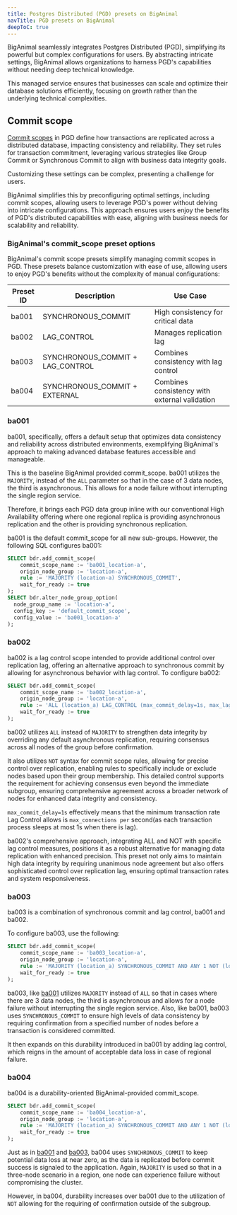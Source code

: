 ```yaml
---
title: Postgres Distributed (PGD) presets on BigAnimal
navTitle: PGD presets on BigAnimal
deepToC: true
---
```


BigAnimal seamlessly integrates Postgres Distributed (PGD), simplifying its powerful but complex configurations for users. By abstracting intricate settings, BigAnimal allows organizations to harness PGD's capabilities without needing deep technical knowledge. 

This managed service ensures that businesses can scale and optimize their database solutions efficiently, focusing on growth rather than the underlying technical complexities.

## Commit scope

[Commit scopes]() in PGD define how transactions are replicated across a distributed database, impacting consistency and reliability. They set rules for transaction commitment, leveraging various strategies like Group Commit or Synchronous Commit to align with business data integrity goals. 

Customizing these settings can be complex, presenting a challenge for users. 

BigAnimal simplifies this by preconfiguring optimal settings, including commit scopes, allowing users to leverage PGD's power without delving into intricate configurations. This approach ensures users enjoy the benefits of PGD's distributed capabilities with ease, aligning with business needs for scalability and reliability.

### BigAnimal's commit_scope preset options

BigAnimal's commit scope presets simplify managing commit scopes in PGD. These presets balance customization with ease of use, allowing users to enjoy PGD's benefits without the complexity of manual configurations:

| Preset ID | Description                         | Use Case                             |
|-----------|-------------------------------------|--------------------------------------|
| ba001     | SYNCHRONOUS_COMMIT                  | High consistency for critical data   |
| ba002     | LAG_CONTROL                         | Manages replication lag              |
| ba003     | SYNCHRONOUS_COMMIT + LAG_CONTROL    | Combines consistency with lag control|
| ba004     | SYNCHRONOUS_COMMIT + EXTERNAL       | Combines consistency with external validation |

### ba001

ba001, specifically, offers a default setup that optimizes data consistency and reliability across distributed environments, exemplifying BigAnimal's approach to making advanced database features accessible and manageable. 

This is the baseline BigAnimal provided commit_scope. ba001 utilizes the `MAJORITY`, instead of the `ALL` parameter so that in the case of 3 data nodes, the third is asynchronous. This allows for a node failure without interrupting the single region service. 

Therefore, it brings each PGD data group inline with our conventional High Availability offering where one regional replica is providing asynchronous replication and the other is providing synchronous replication.

ba001 is the default commit_scope for all new sub-groups. However, the following SQL configures ba001:

```sql
SELECT bdr.add_commit_scope(
    commit_scope_name := 'ba001_location-a',
    origin_node_group := 'location-a',
    rule := 'MAJORITY (location-a) SYNCHRONOUS_COMMIT',
    wait_for_ready := true
);
SELECT bdr.alter_node_group_option(
  node_group_name := 'location-a',
  config_key := 'default_commit_scope',
  config_value := 'ba001_location-a'
);
```

### ba002

ba002 is a lag control scope intended to provide additional control over replication lag, offering an alternative approach to synchronous commit by allowing for asynchronous behavior with lag control. To configure ba002:

```sql
SELECT bdr.add_commit_scope(
    commit_scope_name := 'ba002_location-a',
    origin_node_group := 'location-a',
    rule := 'ALL (location_a) LAG_CONTROL (max_commit_delay=1s, max_lag_size=100MB) AND ALL NOT (location_a) LAG_CONTROL (max_lag_size=1000MB, max_commit_delay=4s, max_lag_time=30s)',
    wait_for_ready := true
);
```

ba002 utilizes `ALL` instead of `MAJORITY` to strengthen data integrity by overriding any default asynchronous replication, requiring consensus across all nodes of the group before confirmation.

It also utilizes `NOT` syntax for commit scope rules, allowing for precise control over replication, enabling rules to specifically include or exclude nodes based upon their group membership. This detailed control supports the requirement for achieving consensus even beyond the immediate subgroup, ensuring comprehensive agreement across a broader network of nodes for enhanced data integrity and consistency.

`max_commit_delay=1s` effectively means that the minimum transaction rate Lag Control allows is `max_connections per` second(as each transaction process sleeps at most 1s when there is lag).

ba002's comprehensive approach, integrating ALL and NOT with specific lag control measures, positions it as a robust alternative for managing data replication with enhanced precision. This preset not only aims to maintain high data integrity by requiring unanimous node agreement but also offers sophisticated control over replication lag, ensuring optimal transaction rates and system responsiveness.

### ba003

ba003 is a combination of synchronous commit and lag control, ba001 and ba002. 

To configure ba003, use the following:

```sql
SELECT bdr.add_commit_scope(
    commit_scope_name := 'ba003_location-a',
    origin_node_group := 'location-a',
    rule := 'MAJORITY (location_a) SYNCHRONOUS_COMMIT AND ANY 1 NOT (location_a) LAG_CONTROL (max_lag_size=1000MB, max_commit_delay=4s, max_lag_time=30s)',
    wait_for_ready := true
);
```

ba003, like [ba001](#ba001) utilizes `MAJORITY` instead of `ALL` so that in cases where there are 3 data nodes, the third is asynchronous and allows for a node failure without interrupting the single region service. Also, like ba001, ba003 uses `SYNCHRONOUS_COMMIT` to ensure high levels of data consistency by requiring confirmation from a specified number of nodes before a transaction is considered committed.

It then expands on this durability introduced in ba001 by adding lag control, which reigns in the amount of acceptable data loss in case of regional failure. 


### ba004

ba004 is a durability-oriented BigAnimal-provided commit_scope. 

```sql
SELECT bdr.add_commit_scope(
    commit_scope_name := 'ba004_location-a',
    origin_node_group := 'location-a',
    rule := 'MAJORITY (location_a) SYNCHRONOUS_COMMIT AND ANY 1 NOT (location_a) SYNCHRONOUS_COMMIT',
    wait_for_ready := true
);
```

Just as in [ba001](#ba001) and [ba003](#ba003), ba004 uses `SYNCHRONOUS_COMMIT` to keep potential data loss at near zero, as the data is replicated before commit success is signaled to the application. Again, `MAJORITY` is used so that in a three-node scenario in a region, one node can experience failure without compromising the cluster.

However, in ba004, durability increases over ba001 due to the utilization of `NOT` allowing for the requiring of confirmation outside of the subgroup.



<!-- Why BigAnimal's management of commit scope matters. Discuss the strategic advantage of using BigAnimal's managed commit scopes. Explain how it supports business objectives like recovery point objectives (RPO).

<!-- Conclusion - Recap the importance of understanding commit scopes within PGD on BigAnimal. Encourage customers to explore further or contact support for deeper insights. -->





<!-- ## Security presets -->

<!-- ## Peformance and optimization presets -->

<!-- ## Backup and recovery presets -->

<!-- ## Scaling and resource management presets -->


